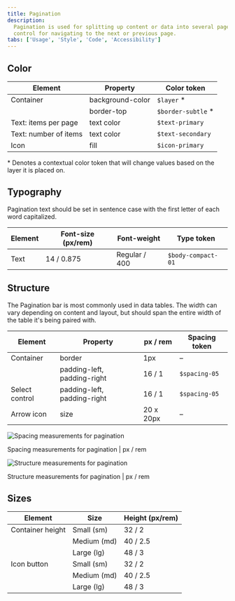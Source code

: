 ```yaml
---
title: Pagination
description:
  Pagination is used for splitting up content or data into several pages, with a
  control for navigating to the next or previous page.
tabs: ['Usage', 'Style', 'Code', 'Accessibility']
---
```


## Color

| Element               | Property         | Color token         |
| --------------------- | ---------------- | ------------------- |
| Container             | background-color | `$layer` \*         |
|                       | border-top       | `$border-subtle` \* |
| Text: items per page  | text color       | `$text-primary`     |
| Text: number of items | text color       | `$text-secondary`   |
| Icon                  | fill             | `$icon-primary`     |

<Caption>
  * Denotes a contextual color token that will change values based on the layer
  it is placed on.
</Caption>

## Typography

Pagination text should be set in sentence case with the first letter of each
word capitalized.

| Element | Font-size (px/rem) | Font-weight   | Type token         |
| ------- | ------------------ | ------------- | ------------------ |
| Text    | 14 / 0.875         | Regular / 400 | `$body-compact-01` |

## Structure

The Pagination bar is most commonly used in data tables. The width can vary
depending on content and layout, but should span the entire width of the table
it's being paired with.

| Element        | Property                    | px / rem  | Spacing token |
| -------------- | --------------------------- | --------- | ------------- |
| Container      | border                      | 1px       | –             |
|                | padding-left, padding-right | 16 / 1    | `$spacing-05` |
| Select control | padding-left, padding-right | 16 / 1    | `$spacing-05` |
| Arrow icon     | size                        | 20 x 20px | –             |

<div className="image--fixed">

![Spacing measurements for pagination](images/pagination-style-1.png)

</div>

<Caption>Spacing measurements for pagination | px / rem</Caption>

<div className="image--fixed">

![Structure measurements for pagination](images/pagination-style-2.png)

</div>

<Caption>Structure measurements for pagination | px / rem</Caption>

## Sizes

| Element          | Size        | Height (px/rem) |
| ---------------- | ----------- | --------------- |
| Container height | Small (sm)  | 32 / 2          |
|                  | Medium (md) | 40 / 2.5        |
|                  | Large (lg)  | 48 / 3          |
| Icon button      | Small (sm)  | 32 / 2          |
|                  | Medium (md) | 40 / 2.5        |
|                  | Large (lg)  | 48 / 3          |
